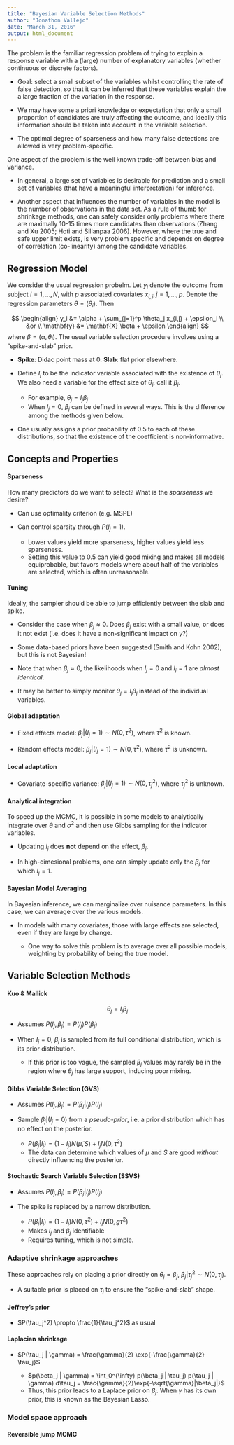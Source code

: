 ```yaml
---
title: "Bayesian Variable Selection Methods"
author: "Jonathon Vallejo"
date: "March 31, 2016"
output: html_document
---
```


The problem is the familiar regression problem of trying to explain a response variable
with a (large) number of explanatory variables (whether continuous or discrete factors).

* Goal: select a small subset of the variables whilst controlling the rate of false
detection, so that it can be inferred that these variables explain the a large fraction of
the variation in the response. 

* We may have some a priori knowledge or expectation that only a small proportion of candidates are truly affecting the outcome, and ideally this information should be taken into account in the variable selection. 

* The optimal degree of sparseness and how many false detections are allowed is very problem-specific.

One aspect of the problem is the well known trade-off between bias and variance. 

* In general, a large set of variables is desirable for prediction and a small set of variables (that have a meaningful interpretation) for inference. 

* Another aspect that influences the number of variables in the model is the number of observations in the data set. As a rule of thumb for shrinkage methods, one can safely consider only problems where there are maximally 10-15 times more candidates than observations (Zhang and Xu 2005; Hoti and Sillanpaa 2006). However, where the true and safe upper limit exists, is very problem specific and depends on degree of correlation (co-linearity) among the candidate variables.

## Regression Model

We consider the usual regression probelm. Let $y_i$ denote the outcome from subject $i = 1,...,N$, with $p$ associated covariates $x_{i,j}, j = 1,...,p$. Denote the regression parameters $\theta = (\theta_i)$. Then

$$
\begin{align}
y_i &= \alpha + \sum_{j=1}^p \theta_j x_{i,j} + \epsilon_i \\
&or \\
\mathbf{y} &= \mathbf{X} \beta + \epsilon
\end{align}
$$
where $\beta = (\alpha, \theta_i)$. The usual variable selection procedure involves using a "spike-and-slab" prior.

* **Spike**: Didac point mass at 0. **Slab**: flat prior elsewhere. 

* Define $I_j$ to be the indicator variable associated with the existence of $\theta_j$. We also need a variable for the effect size of $\theta_j$, call it $\beta_j$. 

    + For example, $\theta_j = I_j \beta_j$
    + When $I_j = 0$, $\beta_j$ can be defined in several ways. This is the difference among the methods given below.

* One usually assigns a prior probability of 0.5 to each of these distributions, so that the existence of the coefficient is non-informative.

## Concepts and Properties

#### Sparseness

How many predictors do we want to select? What is the *sparseness* we desire?

* Can use optimality criterion (e.g. MSPE)

* Can control sparsity through $P(I_j = 1)$. 

    + Lower values yield more sparseness, higher values yield less sparseness.
    + Setting this value to 0.5 can yield good mixing and makes all models equiprobable, but favors models where about half of the variables are selected, which is often unreasonable.
    
#### Tuning

Ideally, the sampler should be able to jump efficiently between the slab and spike.

* Consider the case when $\beta_j \approx 0$. Does $\beta_j$ exist with a small value, or does it not exist (i.e. does it have a non-significant impact on $y$?) 

* Some data-based priors have been suggested (Smith and Kohn 2002), but this is not Bayesian!

* Note that when $\beta_j \approx 0$, the likelihoods when $I_j = 0$ and $I_j = 1$ are *almost identical*.

* It may be better to simply monitor $\theta_j = I_j \beta_j$ instead of the individual variables.

#### Global adaptation

* Fixed effects model: $\beta_j | (I_j = 1) \sim N(0, \tau^2)$, where $\tau^2$ is known.

* Random effects model: $\beta_j | (I_j = 1) \sim N(0, \tau^2)$, where $\tau^2$ is unknown.

#### Local adaptation

* Covariate-specific variance: $\beta_j | (I_j = 1) \sim N(0, \tau_j^2)$, where $\tau_j^2$ is unknown.

#### Analytical integration

To speed up the MCMC, it is possible in some models to analytically integrate over $\theta$ and $\sigma^2$ and then use Gibbs sampling for the indicator variables. 

* Updating $I_j$ does **not** depend on the effect, $\beta_j$.

* In high-dimesional problems, one can simply update only the $\beta_j$ for which $I_j = 1$.

#### Bayesian Model Averaging

In Bayesian inference, we can marginalize over nuisance parameters. In this case, we can average over the various models.

* In models with many covariates, those with large effects are selected, even if they are large by change.

    + One way to solve this problem is to average over all possible models, weighting by probability of being the true model.
    
## Variable Selection Methods

#### Kuo & Mallick

$$
\theta_j = I_j \beta_j
$$

* Assumes $P(I_j, \beta_j) = P(I_j) P(\beta_j)$ 

* When $I_j = 0$, $\beta_j$ is sampled from its full conditional distribution, which is its prior distribution.

    + If this prior is too vague, the sampled $\beta_j$ values may rarely be in the region where $\theta_j$ has large support, inducing poor mixing.
    
#### Gibbs Variable Selection (GVS)

* Assumes $P(I_j, \beta_j) = P(\beta_j | I_j) P(I_j)$

* Sample $\beta_j | (I_j = 0)$ from a *pseudo-prior*, i.e. a prior distribution which has no effect on the posterior.

    + $P(\beta_j | I_j) = (1 - I_j) N(\tilde{\mu}, S) + I_j N(0, \tau^2)$
    + The data can determine which values of $\mu$ and $S$ are good *without* directly influencing the posterior.
    
#### Stochastic Search Variable Selection (SSVS)

* Assumes $P(I_j, \beta_j) = P(\beta_j | I_j) P(I_j)$

* The spike is replaced by a narrow distribution.

    + $P(\beta_j | I_j) = (1 - I_j) N(0, \tau^2) + I_j N(0, g \tau^2)$
    + Makes $I_j$ and $\beta_j$ identifiable
    + Requires tuning, which is not simple. 
    
### Adaptive shrinkage approaches

These approaches rely on placing a prior directly on $\theta_j = \beta_j$, $\beta_j | \tau_j^2 \sim N(0, \tau_j)$.

* A suitable prior is placed on $\tau_j$ to ensure the "spike-and-slab" shape.

#### Jeffrey's prior

* $P(\tau_j^2) \propto \frac{1}{\tau_j^2}$ as usual

#### Laplacian shrinkage

* $P(\tau_j | \gamma) = \frac{\gamma}{2} \exp{-\frac{\gamma}{2} \tau_j}$

    + $p(\beta_j | \gamma) = \int_0^{\infty} p(\beta_j | \tau_j) p(\tau_j | \gamma) d\tau_j = \frac{\gamma}{2}\exp{-\sqrt{\gamma}|\beta_j|}$
    + Thus, this prior leads to a Laplace prior on $\beta_j$. When $\gamma$ has its own prior, this is known as the Bayesian Lasso.
    
### Model space approach

#### Reversible jump MCMC



